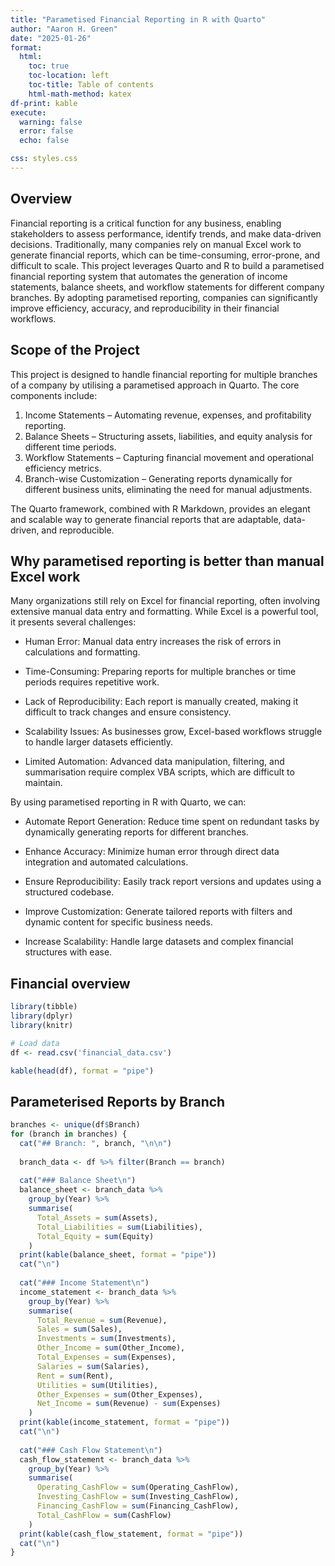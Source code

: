 ```yaml
---
title: "Parametised Financial Reporting in R with Quarto"
author: "Aaron H. Green"
date: "2025-01-26"
format:
  html:
    toc: true
    toc-location: left
    toc-title: Table of contents
    html-math-method: katex
df-print: kable
execute: 
  warning: false
  error: false
  echo: false

css: styles.css
---
```


\newpage

## Overview

Financial reporting is a critical function for any business, enabling stakeholders to assess performance, identify trends, and make data-driven decisions. Traditionally, many companies rely on manual Excel work to generate financial reports, which can be time-consuming, error-prone, and difficult to scale. This project leverages Quarto and R to build a parametised financial reporting system that automates the generation of income statements, balance sheets, and workflow statements for different company branches. By adopting parametised reporting, companies can significantly improve efficiency, accuracy, and reproducibility in their financial workflows.

## Scope of the Project

This project is designed to handle financial reporting for multiple branches of a company by utilising a parametised approach in Quarto. The core components include:

1.  Income Statements – Automating revenue, expenses, and profitability reporting.
2.  Balance Sheets – Structuring assets, liabilities, and equity analysis for different time periods.
3.  Workflow Statements – Capturing financial movement and operational efficiency metrics.
4.  Branch-wise Customization – Generating reports dynamically for different business units, eliminating the need for manual adjustments.

The Quarto framework, combined with R Markdown, provides an elegant and scalable way to generate financial reports that are adaptable, data-driven, and reproducible.

## Why parametised reporting is better than manual Excel work

Many organizations still rely on Excel for financial reporting, often involving extensive manual data entry and formatting. While Excel is a powerful tool, it presents several challenges:

-   Human Error: Manual data entry increases the risk of errors in calculations and formatting.

-   Time-Consuming: Preparing reports for multiple branches or time periods requires repetitive work.

-   Lack of Reproducibility: Each report is manually created, making it difficult to track changes and ensure consistency.

-   Scalability Issues: As businesses grow, Excel-based workflows struggle to handle larger datasets efficiently.

-   Limited Automation: Advanced data manipulation, filtering, and summarisation require complex VBA scripts, which are difficult to maintain.

By using parametised reporting in R with Quarto, we can:

-   Automate Report Generation: Reduce time spent on redundant tasks by dynamically generating reports for different branches.

-   Enhance Accuracy: Minimize human error through direct data integration and automated calculations.

-   Ensure Reproducibility: Easily track report versions and updates using a structured codebase.

-   Improve Customization: Generate tailored reports with filters and dynamic content for specific business needs.

-   Increase Scalability: Handle large datasets and complex financial structures with ease.

## Financial overview

```r
library(tibble)
library(dplyr)
library(knitr)

# Load data
df <- read.csv('financial_data.csv')

kable(head(df), format = "pipe")
```

## Parameterised Reports by Branch

```r
branches <- unique(df$Branch)
for (branch in branches) {
  cat("## Branch: ", branch, "\n\n")
  
  branch_data <- df %>% filter(Branch == branch)
  
  cat("### Balance Sheet\n")
  balance_sheet <- branch_data %>%
    group_by(Year) %>%
    summarise(
      Total_Assets = sum(Assets),
      Total_Liabilities = sum(Liabilities),
      Total_Equity = sum(Equity)
    )
  print(kable(balance_sheet, format = "pipe"))
  cat("\n")
  
  cat("### Income Statement\n")
  income_statement <- branch_data %>%
    group_by(Year) %>%
    summarise(
      Total_Revenue = sum(Revenue),
      Sales = sum(Sales),
      Investments = sum(Investments),
      Other_Income = sum(Other_Income),
      Total_Expenses = sum(Expenses),
      Salaries = sum(Salaries),
      Rent = sum(Rent),
      Utilities = sum(Utilities),
      Other_Expenses = sum(Other_Expenses),
      Net_Income = sum(Revenue) - sum(Expenses)
    )
  print(kable(income_statement, format = "pipe"))
  cat("\n")
  
  cat("### Cash Flow Statement\n")
  cash_flow_statement <- branch_data %>%
    group_by(Year) %>%
    summarise(
      Operating_CashFlow = sum(Operating_CashFlow),
      Investing_CashFlow = sum(Investing_CashFlow),
      Financing_CashFlow = sum(Financing_CashFlow),
      Total_CashFlow = sum(CashFlow)
    )
  print(kable(cash_flow_statement, format = "pipe"))
  cat("\n")
}
```
